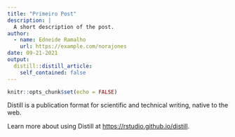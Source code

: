```yaml
---
title: "Primeiro Post"
description: |
  A short description of the post.
author:
  - name: Edneide Ramalho
    url: https://example.com/norajones
date: 09-21-2021
output:
  distill::distill_article:
    self_contained: false
---
```



```r
knitr::opts_chunk$set(echo = FALSE)
```

Distill is a publication format for scientific and technical writing, native to the web.

Learn more about using Distill at <https://rstudio.github.io/distill>.


